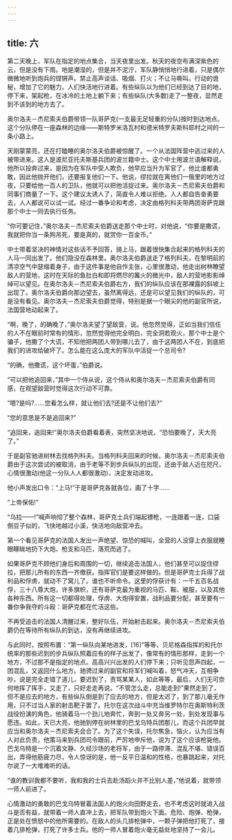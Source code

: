 ```yaml
---
---
---
```

title: 六
---




第二天晚上，军队在指定的地点集合，当天夜里出发。秋天的夜空布满深紫色的云，但是没有下雨。地是潮湿的，但是并不泥泞，军队静悄悄地行进着，只是偶尔微微地听到炮兵的铿锵声。禁止高声谈话、吸烟、打火；不让马嘶叫。行动的诡秘，增加了它的魅力。人们快活地行进着。有些纵队以为他们已经到达了目的地，停下来，架起枪，在冰冷的土地上躺下来；有些纵队(大多数)走了一整夜，显然走到不该到的地方去了。

奥尔洛夫－杰尼索夫伯爵带领一队哥萨克(一支最无足轻重的分队)按时到达地点。这个分队停在一座森林的边缘——斯特罗米洛瓦村和德米特罗夫斯科耶村之间的一条小路上。

天刚蒙蒙亮，还在打瞌睡的奥尔洛夫伯爵被惊醒了。一个从法国阵营中逃过来的人被带进来。这人是波尼亚托夫斯基兵团的波兰籍中士。这个中士用波兰语解释说，他所以投奔过来，是因为在军队中受人欺负，他早应当升为军官了，他比谁都勇敢，因此他抛开他们，还要报复他们一下。他说，缪拉就在离他们一俄里的地方过夜，只要给他一百人的卫队，他就可以把他活捉过来。奥尔洛夫－杰尼索夫伯爵和同事们商量了一下。这个建议太诱人了，简直令人难以拒绝。人人都自告奋勇要去，人人都说可以试一试。经过一番争论和考虑，决定由格列科夫带两团哥萨克跟那个中士一同去执行任务。

“你可要记住，”奥尔洛夫－杰尼索夫伯爵送走那个中士时，对他说，“你要是撒谎，我就把你当一条狗吊死，要是真的，就赏你一百金币。”

中士带着坚决的神情对这些话不予回答，骑上马，跟着很快集合起来的格列科夫的人马一同出发了。他们隐没在森林里。奥尔洛夫伯爵送走了格列科夫，在黎明前的清凉空气中瑟缩着身子，由于这件事是他自作主张，心里很激动，他走出树林瞭望敌人的营地，这时在天际的鱼肚白和即将燃尽的篝火的微光中，敌人的营地影影绰绰可以望见。在奥尔洛夫－杰尼索夫伯爵右方，我们的纵队应该在那裸露的斜坡上出现了。奥尔洛夫伯爵向那边望去，虽然离得远，还是可以望见我们的纵队的，可是没有看见。奥尔洛夫－杰尼索夫伯爵觉得，特别是据一个眼尖的他的副官所说，法国营地动起来了。

“啊，晚了，的确晚了，”奥尔洛夫望了望敌营，说。他忽然觉得，正如当我们信任的人不在眼前时常有的情形，忽然觉得他完全明白，完全洞若观火，那个中士是个骗子，他撒了个大谎，不知他把两团人带到哪儿去了，由于这两团人不在，到底把我们的进攻给破坏了。怎么能在这么庞大的军队中活捉一个总司令?

“的确，他撒谎，这个坏蛋，”伯爵说。

“可以把他追回来，”其中一个侍从说，这个侍从和奥尔洛夫－杰尼索夫伯爵有同感，在观望敌营时觉得这次行动不可靠。

“嗯?是吗?……您看怎么样，就让他们去?还是不让他们去?”

“您的意思是不是追回来?”

“追回来，追回来!”奥尔洛夫伯爵看着表，突然坚决地说，“恐怕要晚了，天大亮了。”

于是副官驰进树林去找格列科夫。当格列科夫回来的时候，奥尔洛夫－杰尼索夫伯爵由于这次尝试的被取消，由于老等不到步兵纵队的出现，还由于敌人近在咫尺，心情很激动(他这一分队人人都很激动)，决定发动进攻。

他小声发出口令：“上马!”于是哥萨克各就各位，画了十字……

“上帝保佑!”

“乌拉——!”喊声响彻了整个森林，哥萨克士兵们端起镖枪，一连跟着一连，口袋倒豆子似的，飞快地越过小溪，快活地向敌营冲去。

第一个看见哥萨克的法国人发出一声绝望、惊恐的喊叫，全营的人没穿上衣服就睡眼矇眬地扔下大炮、枪支和马匹，落荒而逃了。

如果哥萨克不顾他们身后和周围的一切，继续追击法国人，他们甚至可以捉住缪拉，把那儿所有的东西一齐缴获。指挥官们是要这样做的。但是哥萨克士兵得了战利品和俘虏，就动不了窝儿了。谁也不听命令。这里的俘获计有：一千五百名战俘，三十八尊大炮，许多旗帜，还有哥萨克最为重视的马匹、鞍、被服，以及其他各种东西。所有这一切都得处理，俘虏、大炮得安置，战利品要分配，甚至要有一番你争我夺的斗殴：哥萨克都在忙活这些。

不再受追击的法国人清醒过来，整好队伍，开始射击起来。奥尔洛夫－杰尼索夫伯爵仍在等待所有纵队的到达，没有再继续进攻。

与此同时，按照布置：“第一纵队向某地进发，[16]”等等，贝尼格森指挥的和托尔统率的那些迟到的步兵纵队照着应有的样子出发了，像常有的情形那样，走到一个地方，不过那不是指定的地点。高高兴兴出发的人们停下来；只听见怨声四起，一团混乱，又返回什么地方。驰骋过来的副官和将军们喊叫着，怒气冲天，互相争吵，说是完全走错了道儿，要迟到了，责骂某某人，如此等等，最后，人们无可奈何地挥了挥手，又走了，只好走走再说。“不管怎么走，总能走到!”果然走到了，但不是应去的地方，有些纵队倒是到了应去的地方，但是太迟了，到了那儿毫无作用，只不过当人家的射击靶子罢了。托尔在这次战斗中充当维罗特尔在奥斯特利茨战役扮演的角色，他骑着马一个劲儿地奔忙，奔到一处又奔另一处，到处发现事与愿违。如此，天已大亮，他驰到停在树林里的巴戈乌特兵团那儿，而这个兵团早就应当和奥尔洛夫－杰尼索夫会合了。为了这个失误，托尔焦急，恼火，认为应当有人对此负责，他策马来到兵团司令跟前，严厉地申斥他，说为了这个应该枪毙他。巴戈乌特是一个沉着文静、久经沙场的老将军，由于一路停滞、混乱不堪、错误百出，弄得他筋疲力尽，令人惊讶的是，他一反平日温和的性格，也暴跳起来，对托尔说了一大堆难听的话。

“谁的教训我都不要听，我和我的士兵去赴汤蹈火并不比别人差，”他说着，就带领一师人前进了。

心情激动的勇敢的巴戈乌特冒着法国人的炮火向田野走去，也不考虑这时就进入战斗是否有益，就带着一师人直冲上去，把军队带到炮火下面。危险、炮弹、枪弹，正是处在愤怒中的他所需要的。在敌人的头几排枪弹中，一颗子弹把他打死了，接着几排枪弹，打死了许多士兵。他的一师人冒着炮火毫无益处地坚持了一会儿。